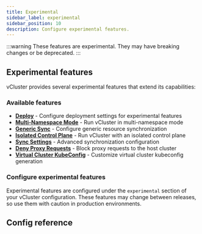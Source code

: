 ```yaml
---
title: Experimental
sidebar_label: experimental
sidebar_position: 10
description: Configure experimental features.
---
```



:::warning
These features are experimental. They may have breaking changes or be deprecated.
:::

## Experimental features

vCluster provides several experimental features that extend its capabilities:

### Available features

- **[Deploy](./deploy.mdx)** - Configure deployment settings for experimental features
- **[Multi-Namespace Mode](./multi-namespace-mode.mdx)** - Run vCluster in multi-namespace mode
- **[Generic Sync](./generic-sync.mdx)** - Configure generic resource synchronization
- **[Isolated Control Plane](./isolated-control-plane.mdx)** - Run vCluster with an isolated control plane
- **[Sync Settings](./sync-settings.mdx)** - Advanced synchronization configuration
- **[Deny Proxy Requests](./deny-proxy-requests.mdx)** - Block proxy requests to the host cluster
- **[Virtual Cluster KubeConfig](./virtual-cluster-kubeconfig.mdx)** - Customize virtual cluster kubeconfig generation

### Configure experimental features

Experimental features are configured under the `experimental` section of your vCluster configuration. These features may change between releases, so use them with caution in production environments.

## Config reference

<Experimental/>



